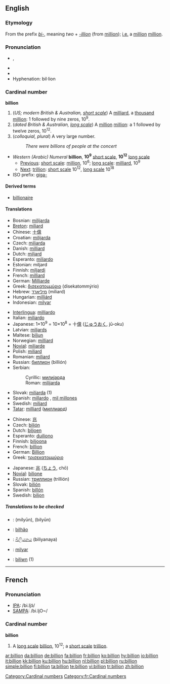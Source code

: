{{see|Billion}}
==English==

===Etymology===
From the prefix ''[[bi-]]'', meaning ''two'' + ''[[-illion]]'' (from [[million]]); [[i.e.]] a [[million]] [[million]].

===Pronunciation===
*{{IPA|/ˈbɪljən/}}, {{SAMPA|/"bIlj@n/}}
*{{audio|en-us-billion.ogg|Audio (US)}}
*{{rhymes|ɪljən}}
*Hyphenation: bil·lion

===Cardinal number===
'''billion'''

# (''US; modern British & Australian, [[w:Long and short scales|short scale]]'') A [[milliard]], a [[thousand]] [[million]]: 1 followed by nine zeros, 10<sup>9</sup>.
# (''dated British & Australian, [[w:Long and short scales|long scale]]'') A [[million]] [[million]]: a 1 followed by twelve zeros, 10<sup>12</sup>.
# (''colloquial, plural'') A very large number.
#: ''There were billions of people at the concert''

*''Western (Arabic) Numeral'' '''billion''', '''10<sup>9</sup>''' [[w:Long and short scales|short scale]], '''10<sup>12</sup>''' [[w:Long and short scales|long scale]]
**[[Previous]]: [[w:Long and short scales|short scale]]: [[million]], 10<sup>6</sup>; [[w:Long and short scales|long scale]]: [[milliard]], 10<sup>9</sup>
**[[Next]]: [[trillion]]: [[w:Long and short scales|short scale]] 10<sup>12</sup>, [[w:Long and short scales|long scale]] 10<sup>18</sup>
*ISO prefix: [[giga-]]

====Derived terms====
*[[billionaire]]

====Translations====
{{trans-top|a thousand million; 1,000,000,000; 10<sup>9</sup>; a milliard}}
*Bosnian: [[milijarda#Bosnian|milijarda]] {{f}}
*[[Breton]]: [[miliard]]
*Chinese: [[十億]]
*Croatian: [[milijarda]]
*Czech: [[miliarda]] {{f}}
*Danish: [[milliard]]
*Dutch: [[miljard]] {{n}}
*Esperanto: [[miliardo]]
*Estonian: miljard
*Finnish: [[miljardi]]
*French: [[milliard]] {{m}}
*German: [[Milliarde]] {{f}}
*Greek: [[δισεκατομμύριο]] (disekatommýrio) {{n}}
*Hebrew: [[מיליארד]] (miliard)
*Hungarian: [[milliárd]]
*Indonesian: [[milyar]]
{{trans-mid}}
*[[Interlingua]]: [[milliardo]]
*Italian: [[miliardo]]
*Japanese: 1×10<sup>9</sup> = 10×10<sup>8</sup> = 十[[億]] ([[じゅう]][[おく]], jū-oku)
*Latvian: [[miljards]]
*Maltese: [[biljun]]
*Norwegian: [[milliard]]
*[[Novial]]: [[miliarde]]
*Polish: [[miliard]]
*Romanian: [[miliard]] {{n}}
*Russian: [[биллион]] (billión) {{m}}
*Serbian:
*:Cyrillic: [[милијарда#Serbian|милијарда]] {{f}}
*:Roman: [[milijarda#Serbian|milijarda]] {{f}}
*Slovak: [[miliarda]] {{f}} (1)
*Spanish: [[millardo]] {{m}}, [[mil millones]] {{m}}
*Swedish: [[miljard]] {{c}}
*[[Tatar]]: [[milliard]] ([[миллиард]])
{{trans-bottom}}

{{trans-top|a million million; 1,000,000,000,000; 10<sup>12</sup>}}
*Chinese: [[兆]]
*Czech: [[bilión]] {{m}}
*Dutch: [[biljoen]]
*Esperanto: [[duiliono]]
*Finnish: [[biljoona]]
*French: [[#French|billion]]
*German: [[Billion]]
*Greek: [[τρισεκατομμύριο]] {{n}}
{{trans-mid}}
*Japanese: [[兆]] ([[ちょう]], chō)
*[[Novial]]: [[bilione]]
*Russian: [[триллион]] (trillión) {{m}}
*Slovak: [[bilión]] {{m}}
*Spanish: [[billón]] {{m}}
*Swedish: [[biljon]] {{c}}
{{trans-bottom}}

=====Translations to be checked=====
{{checktrans}}
{{top2}}
*{{ttbc|Arabic}}: {{ARchar|[[مليار|مِلْيُون]]}} (milyūn), {{ARchar|[[بليون]]}} (bilyūn)
*{{ttbc|Portuguese}}: [[bilhão]] {{m}}
*{{ttbc|Sinhalese}}: [[බිලියනය]] (biliyanaya)
{{mid2}}
*{{ttbc|Turkish}}: [[milyar]]
*{{ttbc|Welsh}}: [[biliwn]] (1)
{{bottom}}

----

==French==

===Pronunciation===
*[[w:IPA|IPA]]: /bi.ljɔ̃/
*[[w:SAMPA|SAMPA]]: /bi.ljO~/

===Cardinal number===
'''billion'''

# A [[w:Long and short scales|long scale]] [[billion#English|billion]], 10<sup>12</sup>; a [[w:Long and short scales|short scale]] [[trillion]].

[[Category:Cardinal numbers]]
[[Category:fr:Cardinal numbers]]

[[ar:billion]]
[[da:billion]]
[[de:billion]]
[[fa:billion]]
[[fr:billion]]
[[ko:billion]]
[[hy:billion]]
[[io:billion]]
[[it:billion]]
[[kk:billion]]
[[ku:billion]]
[[hu:billion]]
[[nl:billion]]
[[pl:billion]]
[[ru:billion]]
[[simple:billion]]
[[fi:billion]]
[[ta:billion]]
[[te:billion]]
[[vi:billion]]
[[tr:billion]]
[[zh:billion]]